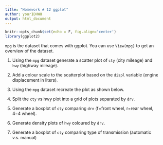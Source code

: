 ```yaml
---
title: "Homework # 12 ggplot"
author: yourIDHW8
output: html_document
---
```


```r
knitr::opts_chunk$set(echo = F, fig.align='center')
library(ggplot2)
```

`mpg` is the dataset that comes with ggplot.  You can use `View(mpg)` to get an overview of the dataset. 

1. Using the `mpg` dataset generate a scatter plot of `cty` (city mileage) and `hwy` (highway mileage).


2. Add a colour scale to the scatterplot based on the `displ` variable (engine displacement in liters).


3. Using the `mpg` dataset recreate the plot as shown below.


4. Split the `cty` vs hwy plot into a grid of plots separated by `drv`. 


5. Generate a boxplot of `cty` comparing `drv` (f=front wheel, r=rear wheel, 4=4 wheel).


6. Generate density plots of `hwy` coloured by `drv`.  


7. Generate a boxplot of `cty` comparing type of transmission (automatic v.s. manual)

